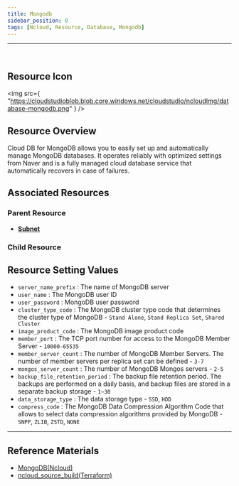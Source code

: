 ```yaml
---
title: Mongodb
sidebar_position: 0
tags: [Ncloud, Resource, Database, Mongodb]
---
```


<hr />
<br />

## Resource Icon

<img
    src={
        "https://cloudstudioblob.blob.core.windows.net/cloudstudio/ncloudImg/database-mongodb.png"
    }
/>

## Resource Overview

Cloud DB for MongoDB allows you to easily set up and automatically manage MongoDB databases. It operates reliably with optimized settings from Naver and is a fully managed cloud database service that automatically recovers in case of failures.

## Associated Resources

### Parent Resource

-   [**Subnet**](https://docs.cstudio.app/en/docs/resource/ncloud/Networking/Subnet)


### Child Resource




## Resource Setting Values

-   `server_name_prefix` : The name of MongoDB server
-   `user_name` : The MongoDB user ID
-   `user_password` : MongoDB user password
-   `cluster_type_code` : The MongoDB cluster type code that determines the cluster type of MongoDB - `Stand Alone`, `Stand Replica Set`, `Shared Cluster`
-   `image_product_code` : The MongoDB image product code
-   `member_port` : The TCP port number for access to the MongoDB Member Server - `10000-65535`
-   `member_server_count` : The number of MongoDB Member Servers. The number of member servers per replica set can be defined - `3-7`
-   `mongos_server_count` : The number of MongoDB Mongos servers - `2-5`
-   `backup_file_retention_period` : The backup file retention period. The backups are performed on a daily basis, and backup files are stored in a separate backup storage - `1~30`
-   `data_storage_type` : The data storage type  - `SSD`, `HDD`
-   `compress_code` : The MongoDB Data Compression Algorithm Code that allows to select data compression algorithms provided by MongoDB  - `SNPP`, `ZLIB`, `ZSTD`, `NONE`

    

---

## Reference Materials

-   [MongoDB(Ncloud)](https://www.ncloud.com/product/database/cloudDbMongoDB)
-   [ncloud_source_build(Terraform)](https://registry.terraform.io/providers/NaverCloudPlatform/ncloud/latest/en/docs/resources/mongodb)
